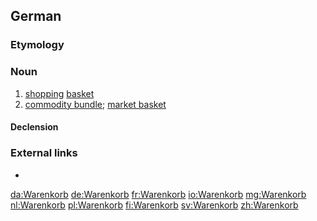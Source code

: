 ==German==

===Etymology===
{{affix|de|Ware|-n-|Korb}}

===Noun===
{{de-noun|m|Warenkorbes|gen2=Warenkorbs|Warenkörbe}}

# [[shopping]] [[basket]]
# [[commodity bundle]]; [[market basket]]

====Declension====
{{de-decl-noun-m|(e)s|pl=Warenkörbe}}

===External links===
* {{R:Duden}}

[[da:Warenkorb]]
[[de:Warenkorb]]
[[fr:Warenkorb]]
[[io:Warenkorb]]
[[mg:Warenkorb]]
[[nl:Warenkorb]]
[[pl:Warenkorb]]
[[fi:Warenkorb]]
[[sv:Warenkorb]]
[[zh:Warenkorb]]